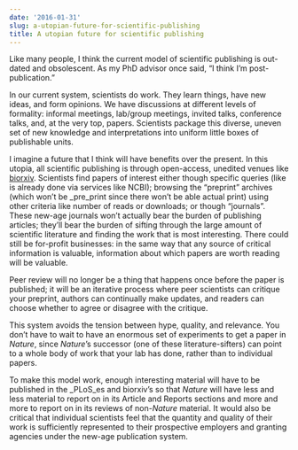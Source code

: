 ```yaml
---
date: '2016-01-31'
slug: a-utopian-future-for-scientific-publishing
title: A utopian future for scientific publishing
---
```


Like many people, I think the current model of scientific publishing is out-dated and obsolescent. As my PhD advisor once said, "I think I'm post-publication."

In our current system, scientists do work. They learn things, have new ideas, and form opinions. We have discussions at different levels of formality: informal meetings, lab/group meetings, invited talks, conference talks, and, at the very top, papers. Scientists package this diverse, uneven set of new knowledge and interpretations into uniform little boxes of publishable units.

I imagine a future that I think will have benefits over the present. In this utopia, all scientific publishing is through open-access, unedited venues like [biorxiv](http://biorxiv.org). Scientists find papers of interest either though specific queries (like is already done via services like NCBI); browsing the "preprint" archives (which won't be _pre_print since there won't be able actual print) using other criteria like number of reads or downloads; or though "journals". These new-age journals won't actually bear the burden of publishing articles; they'll bear the burden of sifting through the large amount of scientific literature and finding the work that is most interesting. There could still be for-profit businesses: in the same way that any source of critical information is valuable, information about which papers are worth reading will be valuable.

Peer review will no longer be a thing that happens once before the paper is published; it will be an iterative process where peer scientists can critique your preprint, authors can continually make updates, and readers can choose whether to agree or disagree with the critique.

This system avoids the tension between hype, quality, and relevance. You don't have to wait to have an enormous set of experiments to get a paper in _Nature_, since _Nature_'s successor (one of these literature-sifters) can point to a whole body of work that your lab has done, rather than to individual papers.

To make this model work, enough interesting material will have to be published in the _PLoS_es and biorxiv's so that _Nature_ will have less and less material to report on in its Article and Reports sections and more and more to report on in its reviews of non-_Nature_ material. It would also be critical that individual scientists feel that the quantity and quality of their work is sufficiently represented to their prospective employers and granting agencies under the new-age publication system.